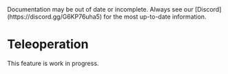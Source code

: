 
<Callout type="warning" emoji="⚠️">
Documentation may be out of date or incomplete. Always see our [Discord](https://discord.gg/G6KP76uha5) for the most up-to-date information.
</Callout>

# Teleoperation 

This feature is work in progress.
